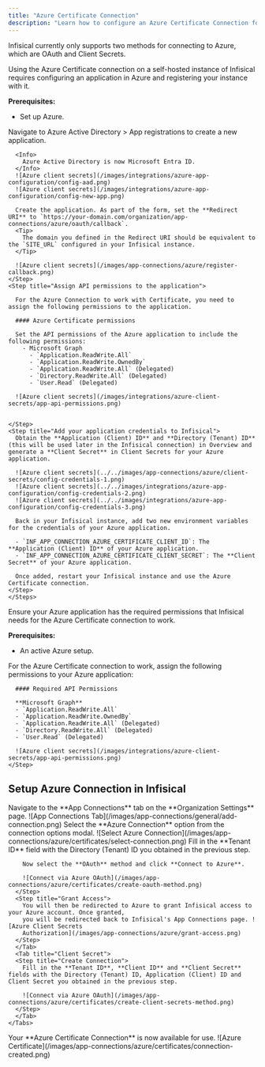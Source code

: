 ```yaml
---
title: "Azure Certificate Connection"
description: "Learn how to configure an Azure Certificate Connection for Infisical."
---
```


Infisical currently only supports two methods for connecting to Azure, which are OAuth and Client Secrets.

<Accordion title="Self-Hosted Instance">
  Using the Azure Certificate connection on a self-hosted instance of Infisical requires configuring an application in Azure
  and registering your instance with it.

  **Prerequisites:**

  - Set up Azure.

  <Steps>
    <Step title="Create an application in Azure">
      Navigate to Azure Active Directory > App registrations to create a new application.

      <Info>
        Azure Active Directory is now Microsoft Entra ID.
      </Info>
      ![Azure client secrets](/images/integrations/azure-app-configuration/config-aad.png)
      ![Azure client secrets](/images/integrations/azure-app-configuration/config-new-app.png)

      Create the application. As part of the form, set the **Redirect URI** to `https://your-domain.com/organization/app-connections/azure/oauth/callback`.
      <Tip>
        The domain you defined in the Redirect URI should be equivalent to the `SITE_URL` configured in your Infisical instance.
      </Tip>

      ![Azure client secrets](/images/app-connections/azure/register-callback.png)
    </Step>
    <Step title="Assign API permissions to the application">

      For the Azure Connection to work with Certificate, you need to assign the following permissions to the application.

      #### Azure Certificate permissions
    
      Set the API permissions of the Azure application to include the following permissions: 
        - Microsoft Graph
          - `Application.ReadWrite.All`
          - `Application.ReadWrite.OwnedBy`
          - `Application.ReadWrite.All` (Delegated)
          - `Directory.ReadWrite.All` (Delegated)
          - `User.Read` (Delegated)

      ![Azure client secrets](/images/integrations/azure-client-secrets/app-api-permissions.png)


    </Step>
    <Step title="Add your application credentials to Infisical">
      Obtain the **Application (Client) ID** and **Directory (Tenant) ID** (this will be used later in the Infisical connection) in Overview and generate a **Client Secret** in Client Secrets for your Azure application.

      ![Azure client secrets](../../images/app-connections/azure/client-secrets/config-credentials-1.png)
      ![Azure client secrets](../../images/integrations/azure-app-configuration/config-credentials-2.png)
      ![Azure client secrets](../../images/integrations/azure-app-configuration/config-credentials-3.png)

      Back in your Infisical instance, add two new environment variables for the credentials of your Azure application.

      - `INF_APP_CONNECTION_AZURE_CERTIFICATE_CLIENT_ID`: The **Application (Client) ID** of your Azure application.
      - `INF_APP_CONNECTION_AZURE_CERTIFICATE_CLIENT_SECRET`: The **Client Secret** of your Azure application.

      Once added, restart your Infisical instance and use the Azure Certificate connection.
    </Step>
    </Steps>    

</Accordion>

<Accordion title="Client Secret Authentication">
  Ensure your Azure application has the required permissions that Infisical needs for the Azure Certificate connection to work.

  **Prerequisites:**
  - An active Azure setup.

  <Steps>
    <Step title="Assign API permissions to the application">
      For the Azure Certificate connection to work, assign the following permissions to your Azure application:

      #### Required API Permissions
    
      **Microsoft Graph**
      - `Application.ReadWrite.All`
      - `Application.ReadWrite.OwnedBy`
      - `Application.ReadWrite.All` (Delegated)
      - `Directory.ReadWrite.All` (Delegated)
      - `User.Read` (Delegated)

      ![Azure client secrets](/images/integrations/azure-client-secrets/app-api-permissions.png)
    </Step>
  </Steps>
</Accordion>

## Setup Azure Connection in Infisical

<Steps>
	<Step title="Navigate to App Connections">
		Navigate to the **App Connections** tab on the **Organization Settings** page. ![App Connections
		Tab](/images/app-connections/general/add-connection.png)
	</Step>
	<Step title="Add Connection">
		Select the **Azure Connection** option from the connection options modal. ![Select Azure Connection](/images/app-connections/azure/certificates/select-connection.png)
	</Step>
  <Step title="Create Connection">
    <Tabs>
      <Tab title="OAuth">
      <Step title="Authorize Connection">
        Fill in the **Tenant ID** field with the Directory (Tenant) ID you obtained in the previous step.

        Now select the **OAuth** method and click **Connect to Azure**. 

        ![Connect via Azure OAuth](/images/app-connections/azure/certificates/create-oauth-method.png)
      </Step>
      <Step title="Grant Access">
        You will then be redirected to Azure to grant Infisical access to your Azure account. Once granted,
        you will be redirected back to Infisical's App Connections page. ![Azure Client Secrets
        Authorization](/images/app-connections/azure/grant-access.png)
      </Step>
      </Tab>
      <Tab title="Client Secret">
      <Step title="Create Connection">
        Fill in the **Tenant ID**, **Client ID** and **Client Secret** fields with the Directory (Tenant) ID, Application (Client) ID and Client Secret you obtained in the previous step.

        ![Connect via Azure OAuth](/images/app-connections/azure/certificates/create-client-secrets-method.png)
      </Step>
      </Tab>
    </Tabs>
  </Step>
	<Step title="Connection Created">
		Your **Azure Certificate Connection** is now available for use. ![Azure Certificate](/images/app-connections/azure/certificates/connection-created.png)
	</Step>
</Steps>
